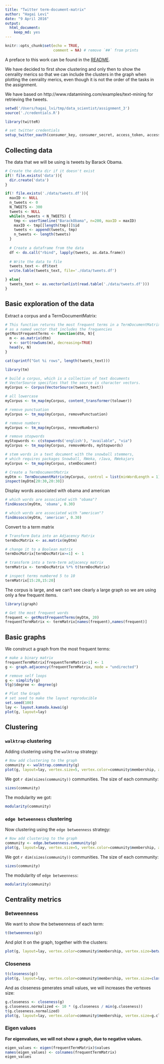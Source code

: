```yaml
---
title: "Twitter term-document-matrix"
author: "Hagai Levi"
date: "9 April 2016"
output: 
  html_document: 
    keep_md: yes
---
```


```r
knitr::opts_chunk$set(echo = TRUE,
                      comment = NA) # remove `##` from prints
```

A preface to this work can be found in the [README](README.md).  

We have decided to first show clustering and only then to show the cenrality merics
so that we can include the clusters in the graph when plotting the cenrality merics,
even though it is not the order of the tasks in the assignment.  

We have based on http://www.rdatamining.com/examples/text-mining for retrieving the tweets.

```r
setwd('/Users/hagai_lvi/tmp/data_scientist/assignment_3')
source('./credentials.R')
```

```r
library(twitteR)

# set twitter credentials
setup_twitter_oauth(consumer_key, consumer_secret, access_token, access_token_secret)
```

## Collecting data
The data that we will be using is tweets by Barack Obama.  
```r

# Create the data dir if it doesn't exist
if(! file.exists('data')){
  dir.create('data')
}

if(! file.exists('./data/tweets.df')){
  maxID <- NULL
  n_tweets <- 0
  N_TWEETS <- 300
  tweets <- NULL
  while(n_tweets < N_TWEETS) {
    tmp <- userTimeline("BarackObama", n=200, maxID = maxID)
    maxID <- tmp[[length(tmp)]]$id  
    tweets <- append(tweets, tmp)
    n_tweets <- length(tweets)
  }
  
  # Create a dataframe from the data
  df <- do.call("rbind", lapply(tweets, as.data.frame))
  
  # Write the data to file
  tweets_text <- df$text
  write.table(tweets_text, file='./data/tweets.df')

} else{
  tweets_text <- as.vector(unlist(read.table('./data/tweets.df')))
}
```

## Basic exploration of the data
Extract a corpus and a TermDocumentMatrix:
```r
# This function returns the most frequent terms in a TermDocumentMatrix
# as a named vector that includes the frequencies
getMostFrequentTerms <- function(dtm, N){
  m <- as.matrix(dtm)
  v <- sort(rowSums(m), decreasing=TRUE)
  head(v, N)
}

cat(sprintf("Got %i rows", length(tweets_text)))

library(tm)

# build a corpus, which is a collection of text documents
# VectorSource specifies that the source is character vectors.
myCorpus <- Corpus(VectorSource(tweets_text))

# all lowercase
myCorpus <- tm_map(myCorpus, content_transformer(tolower))

# remove punctuation
myCorpus <- tm_map(myCorpus, removePunctuation)

# remove numbers
myCorpus <- tm_map(myCorpus, removeNumbers)

# remove stopwords
myStopwords <- c(stopwords('english'), "available", "via")
myCorpus <- tm_map(myCorpus, removeWords, myStopwords)

# stem words in a text document with the snowball stemmers,
# which requires packages Snowball, RWeka, rJava, RWekajars
myCorpus <- tm_map(myCorpus, stemDocument)

# Create a TermDocumentMatrix
myDtm <- TermDocumentMatrix(myCorpus, control = list(minWordLength = 1))
inspect(myDtm[20:30,20:30])
```

Display words associated with obama and american
```r
# which words are associated with "obama"?
findAssocs(myDtm, 'obama', 0.30)

# which words are associated with "american"?
findAssocs(myDtm, 'american', 0.30)

```

Convert to a term matrix
```r

# Transform Data into an Adjacency Matrix
termDocMatrix <- as.matrix(myDtm)

# change it to a Boolean matrix
termDocMatrix[termDocMatrix>=1] <- 1

# transform into a term-term adjacency matrix
termMatrix <- termDocMatrix %*% t(termDocMatrix)

# inspect terms numbered 5 to 10
termMatrix[15:20,15:20]
```

The corpus is large, and we can't see clearly a large graph so we are using only a few
frequent items.
```r
library(igraph)

# Get the most frequent words
frequent <- getMostFrequentTerms(myDtm, 20)
frequentTermMatrix <- termMatrix[names(frequent),names(frequent)]
```

## Basic graphs
We construct a graph from the most frequent terms:
```r
# make a binary matrix
frequentTermMatrix[frequentTermMatrix>1] <- 1
g <- graph.adjacency(frequentTermMatrix, mode = "undirected")

# remove self loops
g <- simplify(g)
V(g)$degree <- degree(g)

# Plot the Graph
# set seed to make the layout reproducible
set.seed(100)
lay <- layout.kamada.kawai(g)
plot(g, layout=lay)
```

## Clustering

### `walktrap` clustering
Adding clustering using the `walktrap` strategy:
```r
# Now add clustering to the graph
community <- walktrap.community(g)
plot(g, layout=lay, vertex.size=5, vertex.color=community$membership, asp=FALSE)

```

We got `r dim(sizes(community))` communities. The size of each community:

```r
sizes(community)
```

The modularity we got:
```r
modularity(community)
```

### `edge betweenness` clustering

Now clustering using the `edge betweenness` strategy:
```r
# Now add clustering to the graph
community <- edge.betweenness.community(g)
plot(g, layout=lay, vertex.size=5, vertex.color=community$membership, asp=FALSE)

```

We got `r dim(sizes(community))` communities. The size of each community:

```r
sizes(community)
```

The modularity of `edge betweenness`:
```r
modularity(community)
```

## Centrality metrics

### Betweenness
We want to show the betweenness of each term: 
```r
t(betweenness(g))
```

And plot it on the graph, together with the clusters:
```r
plot(g, layout=lay, vertex.color=community$membership, vertex.size=betweenness(g), asp=FALSE)
```

### Closeness
```r
t(closeness(g))
plot(g, layout=lay, vertex.color=community$membership, vertex.size=closeness(g), asp=FALSE)
```

And as closeness generates small values, we will increases the vertexes size:
```r
g.closeness <- closeness(g)
g.closeness.normalized <- 10 * (g.closeness / min(g.closeness))
t(g.closeness.normalized)
plot(g, layout=lay, vertex.color=community$membership, vertex.size=g.closeness.normalized, asp=FALSE)
```

### Eigen values

**For eigenvalues, we will not show a graph, due to negative values.**

```r
eigen_values <- eigen(frequentTermMatrix)$values
names(eigen_values) <- colnames(frequentTermMatrix)
eigen_values
```